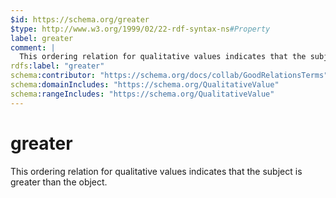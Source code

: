 ```yaml
---
$id: https://schema.org/greater
$type: http://www.w3.org/1999/02/22-rdf-syntax-ns#Property
label: greater
comment: |
  This ordering relation for qualitative values indicates that the subject is greater than the object.
rdfs:label: "greater"
schema:contributor: "https://schema.org/docs/collab/GoodRelationsTerms"
schema:domainIncludes: "https://schema.org/QualitativeValue"
schema:rangeIncludes: "https://schema.org/QualitativeValue"
---
```


# greater

This ordering relation for qualitative values indicates that the subject is greater than the object.

